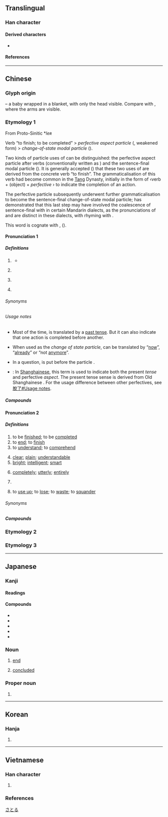 {{also|瞭|𠄏}}
{{character info}}
{{character info|0xf9ba}}
==Translingual==
{{stroke order|strokes=2}}
{{stroke order|type=animate}}

===Han character===
{{Han char|rn=6|rad=亅|as=01|sn=2|four=17207|canj=NN|ids=⿱乛亅,⿱乛㇁}}

====Derived characters====
* {{l|mul|[[𡤼]], [[𠆨]], [[𠖭]], [[𠮩]], [[𢆳]], [[𢩪]], [[𣱾]], [[𭨥]], [[𣎸]], [[𣬝]], [[辽]], [[𤽀]], [[𭾙]], [[䄦]], [[𪜜]], [[𥾇]], [[𬚊]], [[䑠]], [[𧘈]], [[𧺐]], [[𧾿]], [[𪞠]], [[釕]]([[钌]]), [[𫘵]], [[𩵌]], [[𩾒]]([[𬷽]]), [[𪌀]], [[𬼷]], [[𭣡]], [[𬻺]], [[𪟽]], [[㝋]], [[𭙏]], [[𦫼]], [[疗]], [[𥤣]], [[亨]], [[爳]], [[𬼶]], [[𠙶]], [[叾]], [[𬼹]], [[𠄏]]}}

====References====
{{Han ref|kx=0085.110|dkj=00226|dj=0173.200|hdz=10048.060|uh=4E86}}
{{Han ref|uh=F9BA}}

----

==Chinese==
{{zh-forms|t2=瞭|note=瞭 – sense “clear”}}

===Glyph origin===
{{Han etym}}
{{liushu|p}} – a baby wrapped in a blanket, with only the head visible. Compare with {{zh-l|*子}}, where the arms are visible.

{{etystub|zh}} <!-- what does this have to do with the current senses-->

===Etymology 1===
From Proto-Sinitic *''leʀ''

Verb “to finish; to be completed” > ''perfective aspect particle'' ({{lang|zh|了₁}}, weakened form) > ''change-of-state modal particle'' ({{lang|zh|了₂}}).

Two kinds of particle uses of {{lang|zh|了}} can be distinguished: the perfective aspect particle after verbs (conventionally written as {{lang|zh|了₁}}) and the sentence-final modal particle ({{lang|zh|了₂}}). It is generally accepted ({{zh-ref|Wu, 1998}}) that these two uses of {{lang|zh|了}} are derived from the concrete verb “to finish”. The grammaticalisation of this verb had become common in the [[Tang]] Dynasty, initially in the form of ‹verb + (object) + ''perfective'' {{lang|zh|了}}› to indicate the completion of an action.

The perfective particle subsequently underwent further grammaticalisation to become the sentence-final change-of-state modal particle; {{zh-ref|Liu (1985)}} has demonstrated that this last step may have involved the coalescence of sentence-final {{lang|zh|了}} with {{zh-l|*也}} in certain Mandarin dialects, as the pronunciations of {{lang|zh|了₁}} and {{lang|zh|了₂}} are distinct in these dialects, with {{lang|zh|了₂}} rhyming with {{lang|zh|也}}.

This word is cognate with {{cog|th|แล้ว||to be finished; already; then, afterwards}}, {{cog|lo|ແລ້ວ||to finish; to be completed; ''perfective particle''}} ({{zh-ref|Schuessler, 2007}}).

====Pronunciation 1====
{{zh-pron
|m=le,liǎo,lou,3nb=dated variant
|m_note=liǎo - in poetry, songs or Malaysian Mandarin
|ma=Zh-le.ogg
|m-s=no2/no3
|dg=ли0
|c=liu5
|g=lieu
|h=pfs=lé;gd=ê2
|mb=làu
|md=lāu
|mn=liáu
|mna=Zh-liào.ogg
|mn-t=liao2
|w=5leq
|cat=part
|ca=LL-Q9186-Luilui6666-了.wav
}}

=====Definitions=====
{{zh-hanzi}}

# {{n-g|Used after a verb to indicate [[perfective aspect]] (action completion).}}
#: {{zh-x|我 吃 了 一 個 蘋果。|I '''ate''' an apple. / I have eaten an apple.}}
#* {{zh-x|他 在 ^北京 住 了 兩 年。|He live'''d''' in Beijing for two years.}}
# {{n-g|Used at the end of a sentence to indicate a change of state.}}
#: {{zh-x|他 是 大學生 了。|He '''has become''' a college student / He is a college student '''now'''.}}
# {{n-g|Used at the end of a sentence to inform the beginning of an action.}}
#: {{zh-x|我 走 了。|I'm leaving now. }}
# {{lb|zh|contemporary|_|Shanghainese Wu}} {{n-g|Used to indicate the present '''tense'''.}}

======Synonyms======
{{zh-dial}}

======Usage notes======
* {{sense|perfective aspect particle}} Most of the time, {{lang|zh|了}} is translated by a [[past tense]]. But it can also indicate that one action is completed before another.
*: {{zh-x|你 吃 了 以後 叫 我。|Call me when you are done eating.}}
* {{sense|change of state particle}} When used as the ''change of state particle'', {{lang|zh|了}} can be translated by “[[now]]”, “[[already]]” or “not [[anymore]]”.
*: {{zh-x|我 會 說 中文 了。|I can speak Chinese '''now'''. (I couldn't before.)}}
*: {{zh-x|我 喝醉 了。|I'm drunk.}}
*: {{zh-x|沒有 紙 了。|There's no paper '''anymore'''.}}
* In a question, {{lang|zh|了}} is put before the particle {{zh-l|嗎}}.
* {{q|Northern Wu}}: In [[w:Shanghainese|Shanghainese]], this term is used to indicate both the present ''tense'' and perfective ''aspect''. The present tense sense is derived from Old Shanghainese {{zh-l|哉|tr=-}}. For the usage difference between other perfectives, see [[脫了#Usage notes]].

=====Compounds=====
{{zh-der|一塊石頭落了地|一早起了|三魂掉了二魂|上了歲數|不乾不淨，吃了沒病|不在了|不好了|不是東風壓了西風，就是西風壓了東風|但得一片橘皮吃，且莫忘了洞庭湖|作倒了行市|信人調，丟了瓢|倒了八輩子楣|倒了架|倒了架子|倒了柴|倒了核桃車子|做得了|兜肚斷了帶子|兵馬司倒了牆|冒了|出了月|前人撒土迷了後人的眼|吃了秤砣|吃了蜜蜂兒屎似的|吃傷了|吃飯別忘了種穀人|吃飽了飯撐的|呆了一呆|周郎妙計高天下，賠了夫人又折兵|哄了一日是兩晌|壞了|壞了性命|天塌了有地接著|好了瘡口忘了痛|好心倒做了驢肝肺|媒人婆迷了路|學了個不留|完了|寧可無了有，不可有了無|封了火|對了檻兒|屁出了掩臀|屁股大弔了心|巧了|幹上了|幹了|弄了個魚頭來拆|弄擰了|得了|得了些顏色就開起染房來|從雲端栽了下來|心涼了半截|心高遮了太陽|忙了手腳|慌了手腳|慌了神兒|戤米囤餓殺了|打了一個悶雷|打了個千兒|打了個寒噤|打了個照面|打了個盹兒|打了個落花流水|打了偏手|打了半跪|打了牙肚裡嚥|打老鼠傷了玉瓶|把上了|把定了心|拉了|拔了一個尖兒|拔了蘿蔔地皮寬|捏了一把冷汗|捏了一把汗|掛了幌子|推倒了油瓶不扶|掰了|撂了|擰了|擺了一道|攤了事|攤了人命|放了屁兒卻使手掩|新娘進了房，媒人扔過牆|春凳折了靠背兒|有了|有了人家|有了存孝，不顯彥章|有個地洞鑽了下去|槓上了|橫了心|毛了|毛了手腳|沒了|沒了主意|沒了指望|沒了法|沒了王的蜜蜂|沒了經緯|沒有長羽毛就忘了根本|涼了|涼了半截|滴了天|漏了眼|煮熟的鴨子飛了|燒糊了洗臉水|爛了嘴|爛了舌頭|狼來了|獃串了皮|王婆子賣了磨|看上了|看中了|看出了神|看終了|瞎了眼|矮了半截|破了臉|破風箏，抖起來了|砸了|碰了|磨了半截舌頭|算了|結了|老虎生了翅膀一般|聽了風就是雨|肐膊折了往袖子裡藏|背了時|臉上掛了招牌|臉都綠了|落了|落了|落了灶|葷油蒙了心|蒼蠅掐了頭|蝨多了不咬，債多了不愁|見了和尚罵賊禿|見了新人忘舊人|認了|說合了蓋兒了|說溜了嘴|說白了|貓兒見了魚鮮飯|賠了夫人又折兵|賣了兒子招女婿|賣荳腐點了河灘地|走了大褶兒|走了風聲|走了馬腳|跌了彈的斑鳩|跟了人|躲了雷公，遇了霹靂|躲過了風暴又遇了雨|近視眼生了瞎子|迷了心竅|過了|過了這個村兒，沒這個店兒|過了青春無少年|過折了|酷斃了|銅盆撞了鐵掃帚|鋸了嘴的葫蘆|鐵了心|關了釘兒|陪了夫人又折兵|陰了信的炮|離了靛缸，染不著顏色|難住了|露出了狐狸尾巴|頂梁骨走了真魂|風吹砂子迷了眼|風箏斷了線|鬆了一口氣|鬧了半天鬼|鬧擰了|鬼迷了張天師|鱉了一肚子的悶氣|麻了花兒|黃鷹抓住了鷂子的腳|龍鬥虎傷，苦了小獐|罷了|對了|了錢:liáu-chîⁿ;Min Nan}}

====Pronunciation 2====
{{zh-pron
|m=liǎo
|m-s=niao3
|c=liu5
|c-t=liau2
|g=lieu3
|h=pfs=liáu;gd=liau3
|j=liau2
|md=liēu
|mn=liáu
|mna=Zh-liào.ogg
|mn-t=liou2/liao2
|w=3liau
|x=liau3
|mc=y
|oc=y
|ma=y
|cat=v
}}

=====Definitions=====
{{zh-hanzi}}

# to be [[finish]]ed; to be [[complete]]d
# to [[end]]; to [[finish]]
# to [[understand]]; to [[comprehend]]
#: {{zh-x|'''了'''解|tr='''liǎo'''jiě|to [[understand]]; to [[realize]]}}
# [[clear]]; [[plain]]; [[understandable]]
# [[bright]]; [[intelligent]]; [[smart]]
# {{lb|zh|in negative sentences}} [[completely]]; [[utterly]]; [[entirely]]
# {{n-g|Used with {{zh-l|不}} or {{zh-l|得|tr=de}} after verbs to express possibility.}}
# {{lb|zh|Hokkien}} to [[use up]]; to [[lose]]; to [[waste]]; to [[squander]]

======Synonyms======
{{zh-dial|浪費}}

=====Compounds=====
{{zh-der|一了|一了心願|一了百了|一了百當|一目了然|一走了之|七了八當|上不了臺面|下不了臺|不了|不了之局|不了了之|不了了當|不了情|不了漢|不了解|不得了|不是了處|不甚了了|了不得|了不成|了不起|了了|了事|了事環|了亮|了債|了兒|了劣|了卻|了如指掌|了局|了帳|了得|了得了|了悟|了手|了收|了斷|了案|了決|了清|了無|了無新意|了無牽掛|了無生機|了無生趣|了無罣礙|了然|了然不惑|了畢|了當|了當不得|了納|了結|了落|了解|了訖|了話|了語|了賬|了身達命|了願|了鳥|便了|做得了|光了了|免不了|公了|千了百當|受不了|可了不得|吃不了|吃不了，兜著走|大不了|好了歌|完了|小時了了，大未必佳|少不了|幹了|幹得了|待不了|得了|怎麼得了|拿不了|敷衍了事|明了|未了|未了公案|未了因|未了情|末了|末末了|棺材出了討挽歌郎錢|死不了|比不了|決了|沒了期|沒了當|沒了結處|沒了落|沒完沒了|無了無休|狗改不了吃屎|玄了|白了了|百了千當|直截了當|直捷了當|直接了當|知了|短不了|私了|秦吉了|算不了|簡截了當|終了|罷了|聰了|脆快了當|臨了|自了|草草了事|訖了|走了和尚走不了廟|足了十人|跑不了|跑了和尚跑不了廟|躲不了|道不了|遠水救不了近火|還了得|受得了}}

===Etymology 2===
{{zh-see|尞|ss}}

===Etymology 3===
{{zh-see|潦|ss}}
{{zh-cat|Beginning}}

----

==Japanese==

===Kanji===
{{ja-kanji|grade=c|rs=亅01}}

====Readings====
{{ja-readings
|goon=りょう<れう
|kanon=りょう<れう
|kun=お-える<を-へる, お-わる<を-はる, しま-う<しま-ふ, つい-に<つひ-に
}}

====Compounds====
* {{ja-r|完%了|かん%りょう}}
* {{ja-r|終%了|しゅう%りょう}}
* {{ja-r|未%了|み%りょう}}
* {{ja-r|了%解|りょう%かい}}
* {{ja-r|了%承|りょう%しょう}}

===Noun===
{{ja-noun|りょう}}

# [[end]]
# {{sense|art works}} [[concluded]]

===Proper noun===
{{ja-pos|proper|さとる}}

# {{given name|ja|male}}

[[Category:Japanese male given names|さとる]]

----

==Korean==

===Hanja===
{{ko-hanja|hangeul=[[료]]>[[요]]}}

# {{rfdef|ko|sort=亅01}}

----

==Vietnamese==

===Han character===
{{vi-readings|rs=亅01
|hanviet=liễu-tdcndg;tdcntd;gdhn, kiết-gdhn <!-- kiết: "cổ văn" according to gdhn -->
|phienthiet=盧鳥 lô điểu
|nom=lểu-tdcndg;tdcntd;btcn;taberd, lẽo-tdcndg;tdcntd;gdhn, liễu-tdcndg;tdcntd;taberd, lẻo-tdcndg;tdcntd, léo-tdcndg;btcn, líu-tdcndg;btcn, lếu-gdhn;btcn, sáu-tdcndg, lèo-tdcndg, tréo-tdcntd
}}

# {{rfdef|vi|sort=亅01}}

===References===
<references/>